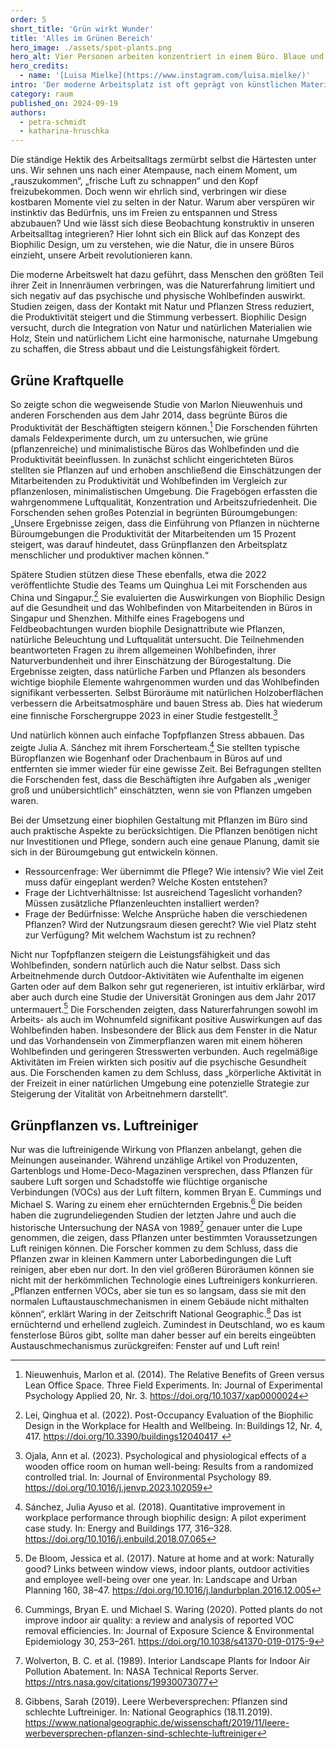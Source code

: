 ```yaml
---
order: 5
short_title: 'Grün wirkt Wunder'
title: 'Alles im Grünen Bereich'
hero_image: ./assets/spot-plants.png
hero_alt: Vier Personen arbeiten konzentriert in einem Büro. Blaue und gelbe Pflanzen wachsen in Töpfen auf dem Boden, den Regalen, und der Fensterbank.
hero_credits:
  - name: '[Luisa Mielke](https://www.instagram.com/luisa.mielke/)'
intro: 'Der moderne Arbeitsplatz ist oft geprägt von künstlichen Materialien und nüchternen Interieurs. Doch was wäre, wenn die Natur in unsere Büros einziehen würde? Mit dieser Frage setzt sich das Biophilic Design auseinander.'
category: raum
published_on: 2024-09-19
authors:
  - petra-schmidt
  - katharina-hruschka
---
```


<Leadin>Die ständige Hektik</Leadin> des Arbeitsalltags zermürbt selbst die Härtesten unter uns. Wir sehnen uns nach einer Atempause, nach einem Moment, um „rauszukommen“, „frische Luft zu schnappen“ und den Kopf freizubekommen. Doch wenn wir ehrlich sind, verbringen wir diese kostbaren Momente viel zu selten in der Natur. Warum aber verspüren wir instinktiv das Bedürfnis, uns im Freien zu entspannen und Stress abzubauen? Und wie lässt sich diese Beobachtung konstruktiv in unseren Arbeitsalltag integrieren? Hier lohnt sich ein Blick auf das Konzept des Biophilic Design, um zu verstehen, wie die Natur, die in unsere Büros einzieht, unsere Arbeit revolutionieren kann.

Die moderne Arbeitswelt hat dazu geführt, dass Menschen den größten Teil ihrer Zeit in Innenräumen verbringen, was die Naturerfahrung limitiert und sich negativ auf das psychische und physische Wohlbefinden auswirkt. Studien zeigen, dass der Kontakt mit Natur und Pflanzen Stress reduziert, die Produktivität steigert und die Stimmung verbessert. Biophilic Design versucht, durch die Integration von Natur und natürlichen Materialien wie Holz, Stein und natürlichem Licht eine harmonische, naturnahe Umgebung zu schaffen, die Stress abbaut und die Leistungsfähigkeit fördert.

## Grüne Kraftquelle

So zeigte schon die wegweisende Studie von Marlon Nieuwenhuis und anderen Forschenden aus dem Jahr 2014, dass begrünte Büros die Produktivität der Beschäftigten steigern können.[^1] Die Forschenden führten damals Feldexperimente durch, um zu untersuchen, wie grüne (pflanzenreiche) und minimalistische Büros das Wohlbefinden und die Produktivität beeinflussen. In zunächst schlicht eingerichteten Büros stellten sie Pflanzen auf und erhoben anschließend die Einschätzungen der Mitarbeitenden zu Produktivität und Wohlbefinden im Vergleich zur pflanzenlosen, minimalistischen Umgebung. Die Fragebögen erfassten die wahrgenommene Luftqualität, Konzentration und Arbeitszufriedenheit. Die Forschenden sehen großes Potenzial in begrünten Büroumgebungen: „Unsere Ergebnisse zeigen, dass die Einführung von Pflanzen in nüchterne Büroumgebungen die Produktivität der Mitarbeitenden um 15 Prozent steigert, was darauf hindeutet, dass Grünpflanzen den Arbeitsplatz menschlicher und produktiver machen können.“



Spätere Studien stützen diese These ebenfalls, etwa die 2022 veröffentlichte Studie des Teams um Quinghua Lei mit Forschenden aus China und Singapur.[^2] Sie evaluierten die Auswirkungen von Biophilic Design auf die Gesundheit und das Wohlbefinden von Mitarbeitenden in Büros in Singapur und Shenzhen. Mithilfe eines Fragebogens und Feldbeobachtungen wurden biophile Designattribute wie Pflanzen, natürliche Beleuchtung und Luftqualität untersucht. Die Teilnehmenden beantworteten Fragen zu ihrem allgemeinen Wohlbefinden, ihrer Naturverbundenheit und ihrer Einschätzung der Bürogestaltung. Die Ergebnisse zeigten, dass natürliche Farben und Pflanzen als besonders wichtige biophile Elemente wahrgenommen wurden und das Wohlbefinden signifikant verbesserten. Selbst Büroräume mit natürlichen Holzoberflächen verbessern die Arbeitsatmosphäre und bauen Stress ab. Dies hat wiederum eine finnische Forschergruppe 2023 in einer Studie festgestellt.[^3]



Und natürlich können auch einfache Topfpflanzen Stress abbauen. Das zeigte Julia A. Sánchez mit ihrem Forscherteam.[^4] Sie stellten typische Büropflanzen wie Bogenhanf oder Drachenbaum in Büros auf und entfernten sie immer wieder für eine gewisse Zeit. Bei Befragungen stellten die Forschenden fest, dass die Beschäftigten ihre Aufgaben als „weniger groß und unübersichtlich“ einschätzten, wenn sie von Pflanzen umgeben waren.

<Callout>

Bei der Umsetzung einer biophilen Gestaltung mit Pflanzen im Büro sind auch praktische Aspekte zu berücksichtigen. Die Pflanzen benötigen nicht nur Investitionen und Pflege, sondern auch eine genaue Planung, damit sie sich in der Büroumgebung gut entwickeln können.

- Ressourcenfrage: Wer übernimmt die Pflege? Wie intensiv? Wie viel Zeit muss dafür eingeplant werden? Welche Kosten entstehen?
- Frage der Lichtverhältnisse: Ist ausreichend Tageslicht vorhanden? Müssen zusätzliche Pflanzenleuchten installiert werden?
- Frage der Bedürfnisse: Welche Ansprüche haben die verschiedenen Pflanzen? Wird der Nutzungsraum diesen gerecht? Wie viel Platz steht zur Verfügung? Mit welchem Wachstum ist zu rechnen?

</Callout>

Nicht nur Topfpflanzen steigern die Leistungsfähigkeit und das Wohlbefinden, sondern natürlich auch die Natur selbst. Dass sich Arbeitnehmende durch Outdoor-Aktivitäten wie Aufenthalte im eigenen Garten oder auf dem Balkon sehr gut regenerieren, ist intuitiv erklärbar, wird aber auch durch eine Studie der Universität Groningen aus dem Jahr 2017 untermauert.[^5] Die Forschenden zeigten, dass Naturerfahrungen sowohl im Arbeits- als auch im Wohnumfeld signifikant positive Auswirkungen auf das Wohlbefinden haben. Insbesondere der Blick aus dem Fenster in die Natur und das Vorhandensein von Zimmerpflanzen waren mit einem höheren Wohlbefinden und geringeren Stresswerten verbunden. Auch regelmäßige Aktivitäten im Freien wirkten sich positiv auf die psychische Gesundheit aus. Die Forschenden kamen zu dem Schluss, dass „körperliche Aktivität in der Freizeit in einer natürlichen Umgebung eine potenzielle Strategie zur Steigerung der Vitalität von Arbeitnehmern darstellt“.

## Grünpflanzen vs. Luftreiniger

Nur was die luftreinigende Wirkung von Pflanzen anbelangt, gehen die Meinungen auseinander. Während unzählige Artikel von Produzenten, Gartenblogs und Home-Deco-Magazinen versprechen, dass Pflanzen für saubere Luft sorgen und Schadstoffe wie flüchtige organische Verbindungen (VOCs) aus der Luft filtern, kommen Bryan E. Cummings und Michael S. Waring zu einem eher ernüchternden Ergebnis.[^6] Die beiden haben die zugrundeliegenden Studien der letzten Jahre und auch die historische Untersuchung der NASA von 1989[^7] genauer unter die Lupe genommen, die zeigen, dass Pflanzen unter bestimmten Voraussetzungen Luft reinigen können. Die Forscher kommen zu dem Schluss, dass die Pflanzen zwar in kleinen Kammern unter Laborbedingungen die Luft reinigen, aber eben nur dort. In den viel größeren Büroräumen können sie nicht mit der herkömmlichen Technologie eines Luftreinigers konkurrieren. „Pflanzen entfernen VOCs, aber sie tun es so langsam, dass sie mit den normalen Luftaustauschmechanismen in einem Gebäude nicht mithalten können“, erklärt Waring in der Zeitschrift National Geographic.[^8] Das ist ernüchternd und erhellend zugleich. Zumindest in Deutschland, wo es kaum fensterlose Büros gibt, sollte man daher besser auf ein bereits eingeübten Austauschmechanismus zurückgreifen: Fenster auf und Luft rein!

[^1]: Nieuwenhuis, Marlon et al. (2014). The Relative Benefits of Green versus Lean Office Space. Three Field Experiments. In: Journal of Experimental Psychology Applied 20, Nr. 3. https://doi.org/10.1037/xap0000024
[^2]: Lei, Qinghua et al. (2022). Post-Occupancy Evaluation of the Biophilic Design in the Workplace for Health and Wellbeing. In: Buildings 12, Nr. 4, 417. https://doi.org/10.3390/buildings12040417  
[^3]: Ojala, Ann et al. (2023). Psychological and physiological effects of a wooden office room on human well-being: Results from a randomized controlled trial. In: Journal of Environmental Psychology 89. https://doi.org/10.1016/j.jenvp.2023.102059
[^4]: Sánchez, Julia Ayuso et al. (2018). Quantitative improvement in workplace performance through biophilic design: A pilot experiment case study. In: Energy and Buildings 177, 316–328. https://doi.org/10.1016/j.enbuild.2018.07.065
[^5]: De Bloom, Jessica et al. (2017). Nature at home and at work: Naturally good? Links between window views, indoor plants, outdoor activities and employee well-being over one year. In: Landscape and Urban Planning 160, 38–47. https://doi.org/10.1016/j.landurbplan.2016.12.005
[^6]: Cummings, Bryan E. und Michael S. Waring (2020). Potted plants do not improve indoor air quality: a review and analysis of reported VOC removal efficiencies. In: Journal of Exposure Science & Environmental Epidemiology 30, 253–261. https://doi.org/10.1038/s41370-019-0175-9
[^7]: Wolverton, B. C. et al. (1989). Interior Landscape Plants for Indoor Air Pollution Abatement. In: NASA Technical Reports Server. https://ntrs.nasa.gov/citations/19930073077
[^8]: Gibbens, Sarah (2019). Leere Werbeversprechen: Pflanzen sind schlechte Luftreiniger. In: National Geographics (18.11.2019). https://www.nationalgeographic.de/wissenschaft/2019/11/leere-werbeversprechen-pflanzen-sind-schlechte-luftreiniger
